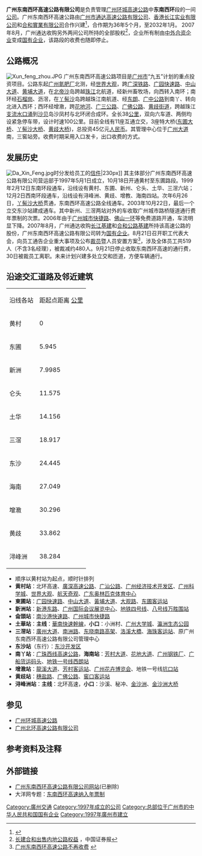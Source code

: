 {{Infobox Company
| company_name = 广州东南西环高速公路有限公司<br/><small>Guangzhou E.S.W Ring Freeway Co.，Ltd</small>
| company_logo = 
| company_type = [[国有企业|国有企业]]<br/>[[中外合资企业|中外合资企业]]*<ref>带“*”号为2007年9月前资料</ref>
| company_slogan = '''精神'''：文明 高效 团结 务实*<br/>'''方针'''：确保路面畅通<br/>提供优质服务<br/>注重安全卫生<br/>致力环境保护*<br/>'''目标'''：优美的环境 科学的管理 热情的服务 良好的效益*
| foundation   = 1997年5月1日
| location     = [[中国|中国]][[广东省|广东省]][[广州市|广州市]][[广州大道|广州大道]]南广州东南西环高速公路管理中心*
| zip_code     = 510288*
| telephone_no = 总机：(020)84013168*<br/>客服：(020)84013721*
| key_people = 副总经理：古彪*
| industry   = 
| products   = 
| capital    = 
| revenue    = 
| operating_income = 
| net_income       = 
| num_employees    = 519<ref>2007年8月21日数据，不含3名[[经理|经理]]</ref>
| parent = [[广州交通投资集团有限公司|广州交通投资集团有限公司]]<br/>[[广州市高速公路总公司|广州市高速公路总公司]]*
| subsid = 
| homepage = http://www.gzesw.com.cn/ (已删除)
| footnotes = 
}}

'''广州东南西环高速公路有限公司'''是负责管理[[广州环城高速公路|广州环城高速公路]]中'''东南西环'''段的一间[[公司|公司]]。广州东南西环高速公路由[[广州市通达高速公路有限公司|广州市通达高速公路有限公司]]、[[香港|香港]][[长江实业|长江实业有限公司]]和[[合和實業有限公司|合和實業有限公司]]合作兴建<ref>{{cite web |url=http://www.gzesw.com.cn/intro-about-gzesw.asp |title=存档副本 |accessdate=2007-11-11 |deadurl=yes |archiveurl=https://web.archive.org/web/20060901184929/http://www.gzesw.com.cn/intro-about-gzesw.asp |archivedate=2006-09-01 }}</ref>，合作期为36年5个月，至2032年1月。
2007年8月，广州通达收购另外两间公司所持的全部股权<ref>[http://finance.sina.com.cn/stock/t/20070813/05271599096.shtml 长建合和出售内地公路权益] {{Wayback|url=http://finance.sina.com.cn/stock/t/20070813/05271599096.shtml |date=20160304114920 }}，中国证券报</ref>，企业所有制由[[中外合资企业|中外合资企业]]变成[[国有企业|国有企业]]，该路段的收费也随即停止。

==公路概况==
[[File:Xun_feng_zhou.JPG|right]]
广州东南西环高速公路项目是[[广州市|广州市]]“九五”计划的重点投资项目。公路东起[[广州氮肥厂|广州氮肥厂]]北测，经[[世界大观|世界大观]]，跨[[广深铁路|广深铁路]]、[[广园快速路|广园快速路]]、[[中山大道_(广州)|中山大道]]、[[黄埔大道|黄埔大道]]，在[[北帝沙|北帝沙]]岛跨越[[珠江|珠江]]北航道，经新州畜牧场，向西转入南环；南环经[[石榴岗|石榴岗]]、沥滘，在[[丫髻沙|丫髻沙]]岛跨越珠江南航道、经[[东朗|东朗]]、[[广中公路|广中公路]]到南丫、转向北进入西环；西环经增漖，跨[[花地河|花地河]]、[[广三公路|广三公路]]、[[广佛公路|广佛公路]]、[[黄歧街道|黄歧街道]]，跨越珠江[[支流|支流]][[水口涌|水口涌]]到[[沙贝|沙贝]]岛沙凤村与北环闭合成环。全长38[[公里|公里]]，双向六车道、两侧均设紧急停车带，设计时速100公里。目前全线有11座互通立交，3座特大桥([[东圃大桥|东圃大桥]]、[[丫髻沙大桥|丫髻沙大桥]]、[[黄歧大桥|黄歧大桥]])，总投资45亿元[[人民币|人民币]]。其管理中心位于[[广州大道|广州大道]]南，三窖站旁。收费时期采用入口发卡，出口收费的方式。

==发展历史==
[[File:Da_Xin_Feng.jpg|left]]时分发给员工的[[信件|信件]]|230px]]
其主体部分广州东南西环高速公路有限公司营运部于1997年5月1日成立，10月18日开通黄村至东圃路段。1999年2月12日东南环段通车，沿线设有黄村、东圃、新州、仑头、土华、三滘六站；12月2日西南环段通车，沿线设有浔峰洲、黄歧、增教、海南四站。次年6月26日，[[丫髻沙大桥|丫髻沙大桥]]贯通，东南西环高速公路全线通车。2003年10月22日，最后一个立交东沙站建成通车。其中新州、三滘两站对外的车收取广州城市路桥隧道通行费年票制的次票。2006年由于[[广州城市快捷路|广州城市快捷路]]、[[佛山一环|佛山一环]]等免费道路开通，车流明显下降。2007年8月，广州通达收购[[长江基建|长江基建]]和[[合和公路基建|合和公路基建]]所持该高速公路的股份，广州东南西环高速公路有限公司转为[[国有企业|国有企业]]。8月21日召开职工代表大会，向员工通告企业重大事项及公布[[裁员|裁员]]暨人员安置方案<ref>[http://news.dayoo.com/guangzhou/news/2007-08/22/content_3020589.htm 广州东南西环高速公路不再收费] {{Wayback|url=http://news.dayoo.com/guangzhou/news/2007-08/22/content_3020589.htm |date=20160304072843 }}</ref>，涉及全体员工共519人（不含3名经理），被裁减约480人。9月21日停止收取东南西环高速的通行费，30日被裁员工离职。未来计划兴建多处立交和匝道，方便车辆通行。

== 沿途交汇道路及邻近建筑 ==

{| border="1" cellpadding="2" cellspacing="0" align="right"
|-
| bgcolor="EEEEEE" | 沿线各站
| 距起点距离
[[公里|公里]]
|-
| bgcolor="EEEEEE" | 黄村
| 0
|-
| bgcolor="EEEEEE" | 东圃
| 5.945
|-
| bgcolor="EEEEEE" | 新洲
| 7.9985
|-
| bgcolor="EEEEEE" | 仑头
| 11.575
|-
| bgcolor="EEEEEE" | 土华
| 14.156
|-
| bgcolor="EEEEEE" | 三滘
| 18.917
|-
| bgcolor="EEEEEE" | 东沙
| 24.445
|-
| bgcolor="EEEEEE" | 海南
| 27.049
|-
| bgcolor="EEEEEE" | 增漖
| 30.296
|-
| bgcolor="EEEEEE" | 黄歧
| 33.862
|-
| bgcolor="EEEEEE" | 浔峰洲
| 38.284
|}

* 顺序以黄村站为起点，顺时针排列
* '''黄村站'''：北环高速、[[廣深高速公路|廣深高速公路]]、[[广汕公路|广汕公路]]、[[广州经济技术开发区|广州经济技术开发区]]、[[广州科学城|广州科学城]]、[[世界大观|世界大观]]、[[航天奇观|航天奇观]]、[[广东奥林匹克体育中心|广东奥林匹克体育中心]]
* '''東圃站'''：[[广园快速路|广园快速路]]、[[中山大道_(广州)|中山大道]]、[[黃埔大道|黃埔大道]]、[[大观路|大观路]]、[[东圃客运站|东圃客运站]]
* '''新洲站'''：[[新港路|新港东路]]、[[广州国际会议展览中心|广州国际会议展览中心]]、[[广州地铁|地铁]][[广州地铁四号线|四号线]]、[[广州地铁八号线|八号线]][[万胜围站_(地铁)|万胜围站]]
* '''侖頭站'''：[[南沙港快速路|南沙港快速路]]、[[广州城市快捷路|广州城市快捷路]]
* '''土華站'''：'''主线'''：[[華南快速幹線|華南快速幹線]]，'''小口'''：小洲村、[[广州大学城|广州大学城]]、[[瀛洲生态公园|瀛洲生态公园]]
* '''三滘站'''：[[廣州大道|廣州大道]]、[[南洲路|南洲路]]、[[东晓南路高架|东晓南路高架]]、[[洛溪大橋|洛溪大橋]]、[[海珠客运站|海珠客运站]]、原广州东南西环高速公路有限公司管理中心
* '''东沙站'''（东行）：[[东沙开发区|东沙开发区]]
* '''南丫站'''：[[广珠西线高速公路|广珠西线高速公路]]，'''海南站'''：[[芳村大道|芳村大道]]、[[花地大道|花地大道]]、[[广州钢铁厂|广州钢铁厂]]、[[广船货运码头|广船货运码头]]、[[广州地铁|地铁]][[广州地铁一号线|一号线]][[西朗站|西朗站]]
* '''增漖站'''：[[龍溪大道|龍溪大道]]、[[芳村客运站|芳村客运站]]、[[广州花卉博览会|广州花卉博览会]]、地铁一号线[[坑口站_(广州)|坑口站]]
* '''黄歧站'''：[[穗盐路|穗盐路]]、[[广佛公路|广佛公路]]、[[窖口客运站|窖口客运站]]
* '''浔峰洲站'''：'''主线'''：北环高速，'''小口'''：沙溪、秘冲、[[金沙洲|金沙洲]]、[[金沙洲大桥|金沙洲大桥]]

==参见==
*[[广州环城高速公路|广州环城高速公路]]
*[[广州北环高速公路有限公司|广州北环高速公路有限公司]]

==参考资料及注释==
<div class="references-small">
<references />
</div>

==外部链接==
*[https://web.archive.org/web/20040528182234/http://www.gzesw.com.cn/ 广州东南西环高速公路有限公司网站](已删除)
*大洋网专题：[https://web.archive.org/web/20160304072634/http://news.dayoo.com/guangzhou/zhuanti/node_28681/2007-09/26/ 东南西环高速纳入年票制]

[[Category:廣州交通|Category:廣州交通]]
[[Category:1997年成立的公司|Category:1997年成立的公司]]
[[Category:总部位于广州市的中华人民共和国国有企业|Category:总部位于广州市的中华人民共和国国有企业]]
[[Category:1997年廣州市建立|Category:1997年廣州市建立]]